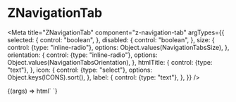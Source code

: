 
# ZNavigationTab

<Meta
  title="ZNavigationTab"
  component="z-navigation-tab"
  argTypes={{
    selected: {
      control: "boolean",
    },
    disabled: {
      control: "boolean",
    },
    size: {
      control: {type: "inline-radio"},
      options: Object.values(NavigationTabsSize),
    },
    orientation: {
      control: {type: "inline-radio"},
      options: Object.values(NavigationTabsOrientation),
    },
    htmlTitle: {
      control: {type: "text"},
    },
    icon: {
      control: {type: "select"},
      options: Object.keys(ICONS).sort(),
    },
    label: {
      control: {type: "text"},
    },
  }}
/>

<Canvas>
  <Story
    name="z-navigation-tab"
    args={{
      selected: false,
      disabled: false,
      size: NavigationTabsSize.BIG,
      orientation: NavigationTabsOrientation.HORIZONTAL,
      htmlTitle: "Download stuff",
      icon: "download",
      label: "Download",
    }}
  >
    {(args) => html`
      <z-navigation-tab
        .selected=${args.selected}
        .disabled=${args.disabled}
        .size=${args.size}
        .orientation=${args.orientation}
        .htmlTitle=${args.htmlTitle}
        .icon=${args.icon}
        .label=${args.label}
      ></z-navigation-tab>
    `}
  </Story>
</Canvas>

<ArgsTable of="z-navigation-tab" />
